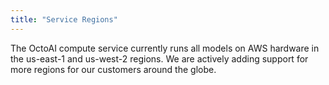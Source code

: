 ```yaml
---
title: "Service Regions"
---
```


The OctoAI compute service currently runs all models on AWS hardware in the us-east-1 and us-west-2 regions. We are actively adding support for more regions for our customers around the globe.